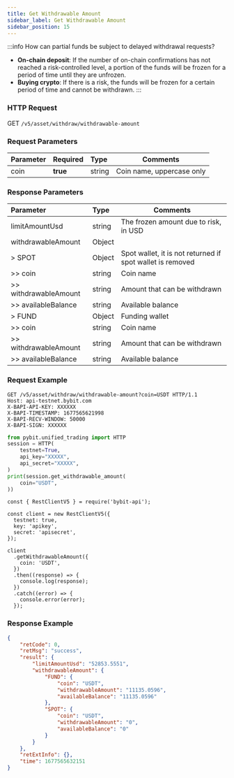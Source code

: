 ```yaml
---
title: Get Withdrawable Amount
sidebar_label: Get Withdrawable Amount
sidebar_position: 15
---
```

:::info
How can partial funds be subject to delayed withdrawal requests?
* **On-chain deposit**: If the number of on-chain confirmations has not reached a risk-controlled level, a portion of the funds will be frozen for a period of time until they are unfrozen.
* **Buying crypto**: If there is a risk, the funds will be frozen for a certain period of time and cannot be withdrawn.
:::

### HTTP Request
GET `/v5/asset/withdraw/withdrawable-amount`

### Request Parameters
| Parameter | Required | Type | Comments|
|:----- |:-------|:-----|------ |
|coin |**true** |string |Coin name, uppercase only|

### Response Parameters
| Parameter | Type | Comments|
|:----- |:-----|----- |
|limitAmountUsd|string |The frozen amount due to risk, in USD |
|withdrawableAmount|Object | |
|> SPOT|Object|Spot wallet, it is not returned if spot wallet is removed |
|>> coin|string |Coin name |
|>> withdrawableAmount|string|Amount that can be withdrawn |
|>> availableBalance|string|Available balance |
|> FUND|Object|Funding wallet |
|>> coin|string |Coin name |
|>> withdrawableAmount|string|Amount that can be withdrawn|
|>> availableBalance|string|Available balance|

### Request Example

<Tabs groupId="programming-languages">
<TabItem value="http" label="HTTP">

```http
GET /v5/asset/withdraw/withdrawable-amount?coin=USDT HTTP/1.1
Host: api-testnet.bybit.com
X-BAPI-API-KEY: XXXXXX
X-BAPI-TIMESTAMP: 1677565621998
X-BAPI-RECV-WINDOW: 50000
X-BAPI-SIGN: XXXXXX
```

</TabItem>
<TabItem value="python" label="Python">

```python
from pybit.unified_trading import HTTP
session = HTTP(
    testnet=True,
    api_key="XXXXX",
    api_secret="XXXXX",
)
print(session.get_withdrawable_amount(
    coin="USDT",
))
```

</TabItem>

<TabItem value="Node" label="Node.js">

```n4js
const { RestClientV5 } = require('bybit-api');

const client = new RestClientV5({
  testnet: true,
  key: 'apikey',
  secret: 'apisecret',
});

client
  .getWithdrawableAmount({
    coin: 'USDT',
  })
  .then((response) => {
    console.log(response);
  })
  .catch((error) => {
    console.error(error);
  });
```

</TabItem>
</Tabs>

### Response Example

```json
{
    "retCode": 0,
    "retMsg": "success",
    "result": {
        "limitAmountUsd": "52853.5551",
        "withdrawableAmount": {
            "FUND": {
                "coin": "USDT",
                "withdrawableAmount": "11135.0596",
                "availableBalance": "11135.0596"
            },
            "SPOT": {
                "coin": "USDT",
                "withdrawableAmount": "0",
                "availableBalance": "0"
            }
        }
    },
    "retExtInfo": {},
    "time": 1677565632151
}
```
